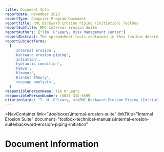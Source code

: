 ```yaml
---
title: Document Info
reportDate: November 2023
reportType: Computer Program Document
reportTitle: RMC Backward Erosion Piping (Initiation) Toolbox
reportSubTitle: RMC Internal Erosion Suite
reportAuthors: ["Tim  O'Leary, Risk Management Center"]
reportAbstract: The spreadsheet tools contained in this toolbox deterministically and probabilistically assess the likelihood of initiation of backward erosion piping using Blanket Theory as described in TM 3-424 (1956) and EM 1110-2-1913 (2000), with corrections from ERDC/GSL TR-18-24 (Brandon et al. 2018), and first-order, second-moment method of reliability analysis as described in ETL 1110-2-561 (2006).
reportSubjectTerms:
  [
    'Internal erosion',
    'backward erosion piping',
    'intiation',
    'hydraulic condition',
    'heave',
    'blowout',
    'Blanket Theory',
    'seepage analysis',
  ]
responsiblePersonName: Tim O'Leary
responsiblePersonNumber: (502) 315-6599
citationGuide: "T. M. O'Leary, <i>RMC Backward Erosion Piping (Initiation) Toolbox Technical Manual</i>, Lakewood, CO: U.S. Army Corps of Engineers, Risk Management Center, 2025. Accessed on <i>{enter current date here}</i>."
---
```



<NavContainer
link="\toolboxes\internal-erosion-suite"
linkTitle="Internal Erosion Suite"
document="toolbox-technical-manuals\internal-erosion-suite\backward-erosion-piping-initiation"

> </NavContainer>

# Document Information

<DocumentMetadata metadata={frontMatter} />
